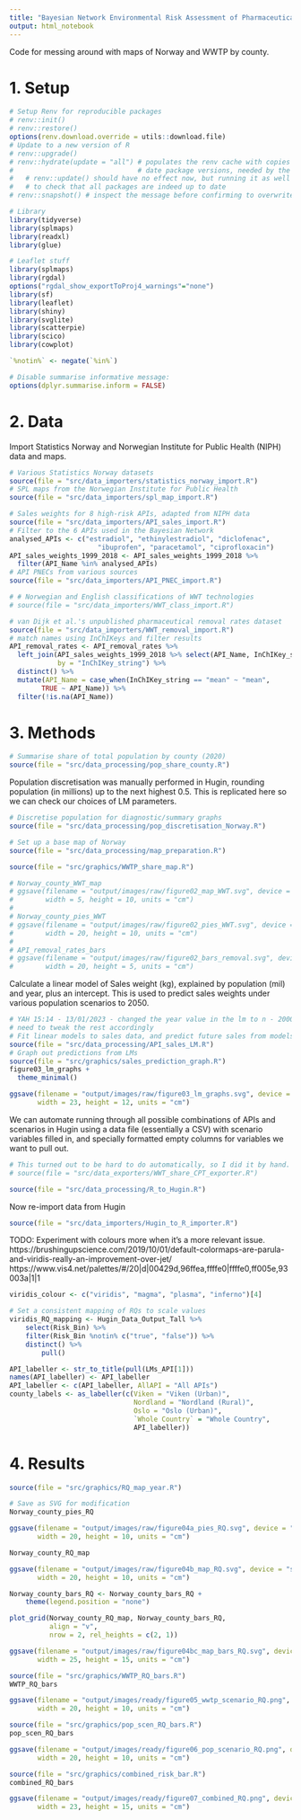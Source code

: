 ```yaml
---
title: "Bayesian Network Environmental Risk Assessment of Pharmaceuticals"
output: html_notebook
---
```


Code for messing around with maps of Norway and WWTP by county.

# 1. Setup

```r
# Setup Renv for reproducible packages
# renv::init()
# renv::restore()
options(renv.download.override = utils::download.file)
# Update to a new version of R
# renv::upgrade() 
# renv::hydrate(update = "all") # populates the renv cache with copies of up to 
#                               # date package versions, needed by the project
#   # renv::update() should have no effect now, but running it as well won't harm 
#   # to check that all packages are indeed up to date
# renv::snapshot() # inspect the message before confirming to overwrite renv.lock

# Library
library(tidyverse)
library(splmaps)
library(readxl)
library(glue)

# Leaflet stuff
library(splmaps)
library(rgdal)
options("rgdal_show_exportToProj4_warnings"="none")
library(sf)
library(leaflet)
library(shiny)
library(svglite)
library(scatterpie)
library(scico)
library(cowplot)

`%notin%` <- negate(`%in%`)

# Disable summarise informative message:
options(dplyr.summarise.inform = FALSE)
```

# 2. Data
Import Statistics Norway and Norwegian Institute for Public Health (NIPH) data and maps.
```r
# Various Statistics Norway datasets
source(file = "src/data_importers/statistics_norway_import.R")
# SPL maps from the Norwegian Institute for Public Health
source(file = "src/data_importers/spl_map_import.R")

# Sales weights for 8 high-risk APIs, adapted from NIPH data
source(file = "src/data_importers/API_sales_import.R")
# Filter to the 6 APIs used in the Bayesian Network
analysed_APIs <- c("estradiol", "ethinylestradiol", "diclofenac", 
                      "ibuprofen", "paracetamol", "ciprofloxacin")
API_sales_weights_1999_2018 <- API_sales_weights_1999_2018 %>% 
  filter(API_Name %in% analysed_APIs)
# API PNECs from various sources
source(file = "src/data_importers/API_PNEC_import.R")

# # Norwegian and English classifications of WWT technologies
# source(file = "src/data_importers/WWT_class_import.R")

# van Dijk et al.'s unpublished pharmaceutical removal rates dataset
source(file = "src/data_importers/WWT_removal_import.R")
# match names using InChIKeys and filter results
API_removal_rates <- API_removal_rates %>% 
  left_join(API_sales_weights_1999_2018 %>% select(API_Name, InChIKey_string), 
            by = "InChIKey_string") %>% 
  distinct() %>% 
  mutate(API_Name = case_when(InChIKey_string == "mean" ~ "mean",
        TRUE ~ API_Name)) %>% 
  filter(!is.na(API_Name))
```


# 3. Methods

```r
# Summarise share of total population by county (2020)
source(file = "src/data_processing/pop_share_county.R")
```

Population discretisation was manually performed in Hugin, rounding population (in millions) up to the 
next highest 0.5. This is replicated here so we can check our choices of LM parameters.

```r
# Discretise population for diagnostic/summary graphs
source(file = "src/data_processing/pop_discretisation_Norway.R")
```

```r
# Set up a base map of Norway
source(file = "src/data_processing/map_preparation.R")
```

```r
source(file = "src/graphics/WWTP_share_map.R")

# Norway_county_WWT_map 
# ggsave(filename = "output/images/raw/figure02_map_WWT.svg", device = "svg", 
#        width = 5, height = 10, units = "cm")
# 
# Norway_county_pies_WWT
# ggsave(filename = "output/images/raw/figure02_pies_WWT.svg", device = "svg", 
#        width = 20, height = 10, units = "cm")
# 
# API_removal_rates_bars
# ggsave(filename = "output/images/raw/figure02_bars_removal.svg", device = "svg", 
#        width = 20, height = 5, units = "cm")

```

Calculate a linear model of Sales weight (kg), explained by population (mil) and year, plus
an intercept. This is used to predict sales weights under various population scenarios to 2050.

```r
# YAH 15:14 - 13/01/2023 - changed the year value in the lm to n - 2000, now
# need to tweak the rest accordingly
# Fit linear models to sales data, and predict future sales from models
source(file = "src/data_processing/API_sales_LM.R")
# Graph out predictions from LMs
source(file = "src/graphics/sales_prediction_graph.R")
figure03_lm_graphs +
  theme_minimal()

ggsave(filename = "output/images/raw/figure03_lm_graphs.svg", device = "svg", 
       width = 23, height = 12, units = "cm")
```

We can automate running through all possible combinations of APIs and scenarios in Hugin using
a data file (essentially a CSV) with scenario variables filled in, and specially formatted empty
columns for variables we want to pull out.

```r
# This turned out to be hard to do automatically, so I did it by hand.
# source(file = "src/data_exporters/WWT_share_CPT_exporter.R")

source(file = "src/data_processing/R_to_Hugin.R")
```

Now re-import data from Hugin

```r
source(file = "src/data_importers/Hugin_to_R_importer.R")
```

TODO: Experiment with colours more when it's a more relevant issue. 
https://brushingupscience.com/2019/10/01/default-colormaps-are-parula-and-viridis-really-an-improvement-over-jet/
https://www.vis4.net/palettes/#/20|d|00429d,96ffea,ffffe0|ffffe0,ff005e,93003a|1|1

```r
viridis_colour <- c("viridis", "magma", "plasma", "inferno")[4]

# Set a consistent mapping of RQs to scale values
viridis_RQ_mapping <- Hugin_Data_Output_Tall %>% 
    select(Risk_Bin) %>% 
    filter(Risk_Bin %notin% c("true", "false")) %>% 
    distinct() %>% 
        pull()

API_labeller <- str_to_title(pull(LMs_API[1]))
names(API_labeller) <- API_labeller
API_labeller <- c(API_labeller, AllAPI = "All APIs")
county_labels <- as_labeller(c(Viken = "Viken (Urban)",
                               Nordland = "Nordland (Rural)",
                               Oslo = "Oslo (Urban)",
                               `Whole Country` = "Whole Country",
                               API_labeller))
```

# 4. Results

```r
source(file = "src/graphics/RQ_map_year.R")

# Save as SVG for modification
Norway_county_pies_RQ

ggsave(filename = "output/images/raw/figure04a_pies_RQ.svg", device = "svg", 
       width = 20, height = 10, units = "cm")

Norway_county_RQ_map

ggsave(filename = "output/images/raw/figure04b_map_RQ.svg", device = "svg", 
       width = 20, height = 10, units = "cm")

Norway_county_bars_RQ <- Norway_county_bars_RQ +
    theme(legend.position = "none")

plot_grid(Norway_county_RQ_map, Norway_county_bars_RQ, 
          align = "v", 
          nrow = 2, rel_heights = c(2, 1))

ggsave(filename = "output/images/raw/figure04bc_map_bars_RQ.svg", device = "svg", 
       width = 25, height = 15, units = "cm")

```

```r
source(file = "src/graphics/WWTP_RQ_bars.R")
WWTP_RQ_bars

ggsave(filename = "output/images/ready/figure05_wwtp_scenario_RQ.png", device = "png", 
       width = 20, height = 10, units = "cm")
```

```r
source(file = "src/graphics/pop_scen_RQ_bars.R")
pop_scen_RQ_bars

ggsave(filename = "output/images/ready/figure06_pop_scenario_RQ.png", device = "png", 
       width = 20, height = 10, units = "cm")
```

```r
source(file = "src/graphics/combined_risk_bar.R")
combined_RQ_bars

ggsave(filename = "output/images/ready/figure07_combined_RQ.png", device = "png", 
       width = 23, height = 15, units = "cm")
```
